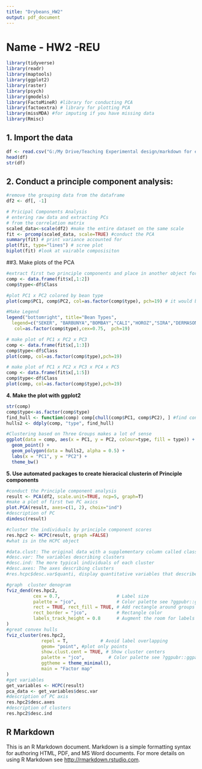 ---
title: "Drybeans_HW2"
output: pdf_document
---

# Name - HW2 -REU


```{r setup, include=FALSE}
library(tidyverse)
library(readr)
library(maptools)
library(ggplot2)
library(raster)
library(psych)
library(gmodels)
library(FactoMineR) #library for conducting PCA
library(factoextra) # library for plotting PCA
library(missMDA) #for imputing if you have missing data
library(Rmisc)

```

## 1.	Import the data
```{r}
df <- read.csv("G:/My Drive/Teaching Experimental design/markdown for experimental design 2021/markdown_for_drybean/DryBeanDataset/Dry_Bean_Dataset.csv")
head(df)
str(df)

```

## 2. Conduct a principle component analysis:
```{r}
#remove the grouping data from the dataframe
df2 <- df[, -1]

# Pricipal Components Analysis
# entering raw data and extracting PCs 
# from the correlation matrix 
scaled_data<-scale(df2) #make the entire dataset on the same scale
fit <- prcomp(scaled_data, scale=TRUE) #conduct the PCA
summary(fit) # print variance accounted for
plot(fit, type="lines") # scree plot
biplot(fit) #look at vairable composisiton
```

##3. Make plots of the PCA
```{r}

#extract first two principle components and place in another object for ploting
comp <- data.frame(fit$x[,1:2])
comp$type<-df$Class

#plot PC1 x PC2 colored by bean type
plot(comp$PC1, comp$PC2, col=as.factor(comp$type), pch=19) # it would be advisable to color this by some factor

#Make Legend
legend("bottomright", title="Bean Types",
  legend=c("SEKER", "BARBUNYA","BOMBAY","CALI","HOROZ","SIRA","DERMASON"), 
   col=as.factor(comp$type),cex=0.75,  pch=19)

# make plot of PC1 x PC2 x PC3
comp <- data.frame(fit$x[,1:3])
comp$type<-df$Class
plot(comp, col=as.factor(comp$type),pch=19)

# make plot of PC1 x PC2 x PC3 x PC4 x PC5
comp <- data.frame(fit$x[,1:5])
comp$type<-df$Class
plot(comp, col=as.factor(comp$type),pch=19)


```

**4.	Make the plot with ggplot2**	
```{r}

str(comp)
comp$type<-as.factor(comp$type)
find_hull <- function(comp) comp[chull(comp$PC1, comp$PC2), ] #find convex hulls
hulls2 <- ddply(comp, "type", find_hull)

#Clustering based on Three Groups makes a lot of sense
ggplot(data = comp, aes(x = PC1, y = PC2, colour=type, fill = type)) +
  geom_point() + 
  geom_polygon(data = hulls2, alpha = 0.5) +
  labs(x = "PC1", y = "PC2") +
  theme_bw()

```

**5. Use automated packages to create hieracical clusterin of Principle components**
```{r}


#conduct the Principle component analysis
result <- PCA(df2, scale.unit=TRUE, ncp=5, graph=T)
#make a plot of first two PC axics
plot.PCA(result, axes=c(1, 2), choix="ind")
#description of PC 
dimdesc(result)

#cluster the individuals by principle component scores
res.hpc2 <- HCPC(result, graph =FALSE)
#what is in the HCPC object

#data.clust: The original data with a supplementary column called class containing the partition.
#desc.var: The variables describing clusters
#desc.ind: The more typical individuals of each cluster
#desc.axes: The axes describing clusters
#res.hcpc$desc.var$quanti, display quantitative variables that describe the most each cluster

#graph  cluster denogram
fviz_dend(res.hpc2, 
          cex = 0.7,                     # Label size
          palette = "jco",               # Color palette see ?ggpubr::ggpar
          rect = TRUE, rect_fill = TRUE, # Add rectangle around groups
          rect_border = "jco",           # Rectangle color
          labels_track_height = 0.8      # Augment the room for labels
)
#great convex hulls
fviz_cluster(res.hpc2,
             repel = T,            # Avoid label overlapping
             geom= "point", #plot only points
             show.clust.cent = TRUE, # Show cluster centers
             palette = "jco",         # Color palette see ?ggpubr::ggpar
             ggtheme = theme_minimal(),
             main = "Factor map"
)
#get variables
get_variables <- HCPC(result)
pca_data <- get_variables$desc.var
#description of PC axis
res.hpc2$desc.axes
#description of clusters
res.hpc2$desc.ind


```

## R Markdown

This is an R Markdown document. Markdown is a simple formatting syntax for authoring HTML, PDF, and MS Word documents. For more details on using R Markdown see <http://rmarkdown.rstudio.com>.

